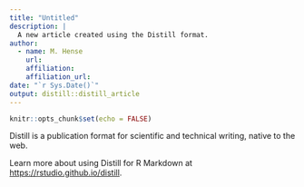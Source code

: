 ```yaml
---
title: "Untitled"
description: |
  A new article created using the Distill format.
author:
  - name: M. Hense 
    url: 
    affiliation: 
    affiliation_url: 
date: "`r Sys.Date()`"
output: distill::distill_article
---
```


```r
knitr::opts_chunk$set(echo = FALSE)
```

Distill is a publication format for scientific and technical writing, native to the web. 

Learn more about using Distill for R Markdown at <https://rstudio.github.io/distill>.





